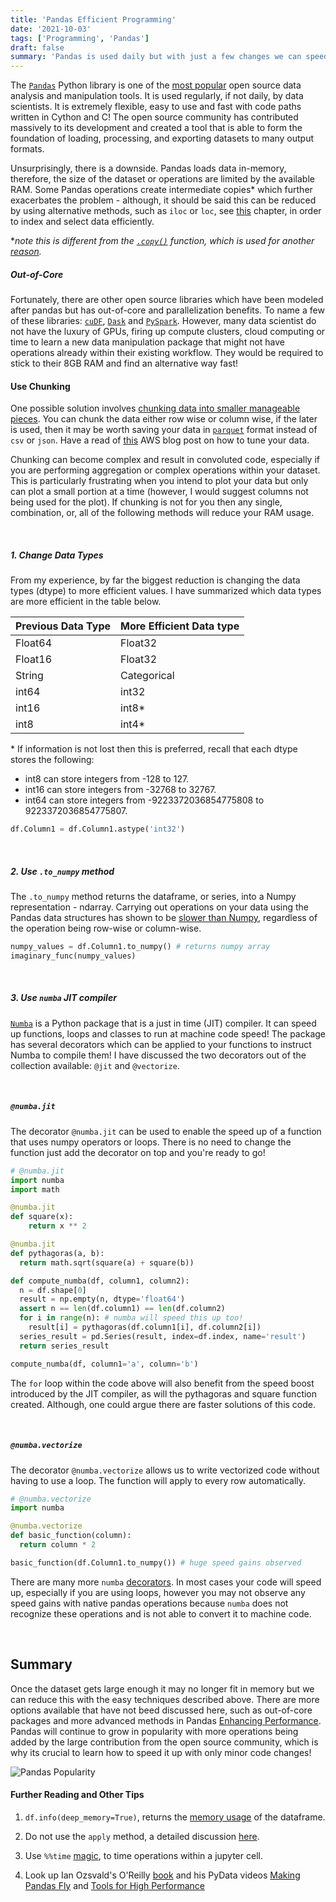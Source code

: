 ```yaml
---
title: 'Pandas Efficient Programming'
date: '2021-10-03'
tags: ['Programming', 'Pandas']
draft: false
summary: 'Pandas is used daily but with just a few changes we can speed it up.'
---
```


The [`Pandas`](https://pandas.pydata.org/) Python library is one of the [most popular](https://insights.stackoverflow.com/survey/2020) open source data analysis and manipulation tools. It is used regularly, if not daily, by data scientists. It is extremely flexible, easy to use and fast with code paths written in Cython and C! The open source community has contributed massively to its development and created a tool that is able to form the foundation of loading, processing, and exporting datasets to many output formats.   

Unsurprisingly, there is a downside. Pandas loads data in-memory, therefore, the size of the dataset or operations are limited by the available RAM. Some Pandas operations create intermediate copies* which further exacerbates the problem - although, it should be said this can be reduced by using alternative methods, such as `iloc` or `loc`, see [this](https://pandas.pydata.org/pandas-docs/stable/user_guide/indexing.html) chapter, in order to index and select data efficiently.

**note this is different from the [`.copy()`](https://pandas.pydata.org/docs/reference/api/pandas.DataFrame.copy.html) function, which is used for another [reason](https://stackoverflow.com/a/27680109/14877533).*


##### Out-of-Core

Fortunately, there are other open source libraries which have been modeled after pandas but has out-of-core and parallelization benefits. To name a few of these libraries: [`cuDF`](https://docs.rapids.ai/api), [`Dask`](https://docs.dask.org/en/latest/) and [`PySpark`](https://spark.apache.org/docs/latest/api/python/index.html). However, many data scientist do not have the luxury of GPUs, firing up compute clusters, cloud computing or time to learn a new data manipulation package that might not have operations already within their existing workflow. They would be required to stick to their 8GB RAM and find an alternative way fast! 


#### Use Chunking 

One possible solution involves [chunking data into smaller manageable pieces](https://pandas.pydata.org/pandas-docs/stable/user_guide/scale.html). You can chunk the data either row wise or column wise, if the later is used, then it may be worth saving your data in [`parquet`](https://www.snowflake.com/guides/what-parquet) format instead of `csv` or `json`. Have a read of [this](https://aws.amazon.com/blogs/big-data/top-10-performance-tuning-tips-for-amazon-athena/) AWS blog post on how to tune your data.

Chunking can become complex and result in convoluted code, especially if you are performing aggregation or complex operations within your dataset. This is particularly frustrating when you intend to plot your data but only can plot a small portion at a time (however, I would suggest columns not being used for the plot). If chunking is not for you then any single, combination, or, all of the following methods will reduce your RAM usage. 

<br/> 

##### 1. Change Data Types

From my experience, by far the biggest reduction is changing the data types (dtype) to more efficient values. I have summarized which data types are more efficient in the table below. 


| Previous Data Type | More Efficient Data type |
| ------ | ---------------------------------------- |
| Float64 | Float32 |
| Float16 | Float32 |
| String | Categorical |
| int64 | int32 |
| int16 | int8* |
| int8 | int4* |

\* If information is not lost then this is preferred, recall that each dtype stores the following: 
- int8 can store integers from -128 to 127.
- int16 can store integers from -32768 to 32767.
- int64 can store integers from -9223372036854775808 to 9223372036854775807.

```py
df.Column1 = df.Column1.astype('int32')
```

<br/> 

##### 2. Use `.to_numpy` method

The `.to_numpy` method returns the dataframe, or series, into a Numpy representation - ndarray. Carrying out operations on your data using the Pandas data structures has shown to be [slower than Numpy](https://towardsdatascience.com/speed-testing-pandas-vs-numpy-ffbf80070ee7), regardless of the operation being row-wise or column-wise.

```py
numpy_values = df.Column1.to_numpy() # returns numpy array
imaginary_func(numpy_values)
```

<br/> 

##### 3. Use `numba` JIT compiler

[`Numba`](http://numba.pydata.org/) is a Python package that is a just in time (JIT) compiler. It can speed up functions, loops and classes to run at machine code speed! The package has several decorators which can be applied to your functions to instruct Numba to compile them! I have discussed the two decorators out of the collection available: `@jit` and `@vectorize`. 

<br/>

##### **`@numba.jit`**

The decorator `@numba.jit` can be used to enable the speed up of a function that uses numpy operators or loops. There is no need to change the function just add the decorator on top and you're ready to go!

```py
# @numba.jit
import numba
import math

@numba.jit
def square(x):
    return x ** 2

@numba.jit
def pythagoras(a, b):
  return math.sqrt(square(a) + square(b))

def compute_numba(df, column1, column2):
  n = df.shape[0]
  result = np.empty(n, dtype='float64')
  assert n == len(df.column1) == len(df.column2)
  for i in range(n): # numba will speed this up too!
    result[i] = pythagoras(df.column1[i], df.column2[i])
  series_result = pd.Series(result, index=df.index, name='result')
  return series_result

compute_numba(df, column1='a', column='b')  
```
The `for` loop within the code above will also benefit from the speed boost introduced by the JIT compiler, as will the pythagoras and square function created. Although, one could argue there are faster solutions of this code.

<br/> 

##### **`@numba.vectorize`**

The decorator `@numba.vectorize` allows us to write vectorized code without having to use a loop. The function will apply to every row automatically. 

```py
# @numba.vectorize
import numba

@numba.vectorize
def basic_function(column):
  return column * 2

basic_function(df.Column1.to_numpy()) # huge speed gains observed
```

There are many more `numba` [decorators](http://numba.pydata.org/numba-doc/0.8/modules/decorators.html). In most cases your code will speed up, especially if you are using loops, however you may not observe any speed gains with native pandas operations because `numba` does not recognize these operations and is not able to convert it to machine code.

<br/> 

## Summary 

Once the dataset gets large enough it may no longer fit in memory but we can reduce this with the easy techniques described above. There are more options available that have not beed discussed here, such as out-of-core packages and more advanced methods in Pandas [Enhancing Performance](https://pandas.pydata.org/pandas-docs/stable/user_guide/enhancingperf.html). Pandas will continue to grow in popularity with more operations being added by the large contribution from the open source community, which is why its crucial to learn how to speed it up with only minor code changes!  

![Pandas Popularity](/static/images/pandas-efficient-programming/pandas_popularity_growth.png)


#### Further Reading and Other Tips

1. `df.info(deep_memory=True)`, returns the [memory usage](https://pandas.pydata.org/pandas-docs/stable/reference/api/pandas.DataFrame.info.html) of the dataframe.  

2. Do not use the `apply` method, a detailed discussion [here](https://stackoverflow.com/a/54432584/14877533).

3. Use `%%time` [magic](https://ipython.readthedocs.io/en/stable/interactive/magics.html#magic-timeit), to time operations within a jupyter cell. 

4. Look up Ian Ozsvald's O'Reilly [book](https://www.amazon.com/High-Performance-Python-Performant-Programming-ebook/dp/B087YTVL8F/ref=sr_1_1?crid=2TWHW4LRAIEP6&dchild=1&keywords=high+performance+python&qid=1590482442&sprefix=high+performance+pyt%2Caps%2C232&sr=8-1) and his PyData videos [Making Pandas Fly](https://www.youtube.com/watch?v=N4pj3CS857c&t=3s) and [Tools for High Performance](https://www.youtube.com/watch?v=I1xyjc-JgGM&t=1536s)
